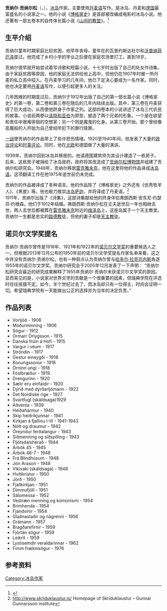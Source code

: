 {{Infobox writer
|图像    = Gunnar Gunnarsson.jpg
|图像大小 = 
|图像说明 = 贡纳尔·贡纳尔松
|姓名    = 贡纳尔·贡纳尔松
|原名    = Gunnar Gunnarsson
|出生    = {{birth date|1889|5|18}}
|出生地点 = 
|逝世    = {{death date and age|1975|11|21|1889|5|18}}
|逝世地点 = 
|职业    = [[文学家|文学家]]
|国籍    = {{ICE}}
|教育程度 = 高中
|母校     = 
|创作时期 = 
|体裁     = 诗歌、小说
|主题     = 
|文学运动 = 
|代表作  = 山间的教堂、博格家史
|配偶   = 弗朗西斯·安东尼·约瑟芬·约根森
|伴侣   = 
|子女   = 
|亲属   = 
|受影响于 = 冰岛[[萨迦|萨迦]]
|施影响于 = 
|奖项    = 
}}
{{Icelandic name|Gunnar（贡纳尔）|male}}
'''贡纳尔·贡纳尔松'''（{{lang-is|'''Gunnar Gunnarsson'''}}，{{bd|1889年|5月18日|1975年|11月21日|catIdx=G}}），[[冰岛|冰岛]]作家。主要使用[[丹麦语|丹麦语]]写作。是冰岛、丹麦和[[德国|德国]]最富盛名的小说家之一。他的小说《[[博格家史|博格家史]]》是首部被改编成电影的冰岛小说。他还著有一部五卷本的自传体长篇小说《[[山间的教堂|山间的教堂]]》。<ref>{{cite web|last=Nobel Media AB|title=Nomination Database - Literature|url=http://www.nobelprize.org/nomination/archive/literature/nomination.php?string=gunnarsson&action=simplesearch&submit.x=10&submit.y=3|publisher=Nobel Media AB|year=2013|accessdate=8 December 2013|deadurl=yes|archiveurl=https://web.archive.org/web/20131211112533/http://www.nobelprize.org/nomination/archive/literature/nomination.php?string=gunnarsson&action=simplesearch&submit.x=10&submit.y=3|archivedate=2013年12月11日}}</ref> 

== 生平介绍 ==
贡纳尔童年时期家庭比较贫困，他早年丧母，童年在{{link-en|弗约斯达鲁尔谷|Fljótsdalur}}的瓦普约斯达杜尔和[[沃普纳菲厄泽|沃普纳菲厄泽]]度过。他完成了乡村小学的学业之后便在家庭农场里打工，直到18岁。

贡纳尔很早就开始尝试着写诗歌和短篇小说，十七岁时出版了自己的处女作诗集。由于家庭贫困等原因，他的家庭无法供给他上高中，但他仍在1907年时被一所丹麦的私立高中招入。在丹麦学习的几年间，他已下定决心要成为一名作家。同时，他也决定要用[[丹麦语|丹麦语]]写作，以便引起更多人的关注。

几年困难的时期度过后，贡纳尔于1912年出版了自己的第一部长篇小说《博格家史》的第一卷，第二卷和第三卷在随后的几年内陆续出版。其中，第三卷在丹麦获得了巨大成功，从而使他跻身于作家之列。这部四卷本的小说讲述了冰岛三代农民的故事。小说前两卷以[[该隐和亚伯|该隐和亚伯]]为原型，塑造了两个兄弟的形象。一个是在欲望和责任中艰难徘徊的空想家；另一个则是魔鬼的化身。从第三卷开始，那个曾经像恶魔般的人开始为自己曾经所犯下的罪行赎罪。

[[一战|一战]]使贡纳尔的作品带上了些许悲伤情绪。1920至1940年间，他发表了大量的[[政治评论|政治评论]]和[[时事评论|时事评论]]。同时，他在[[北欧|北欧]]和德国做了大量的演讲。

1939年，贡纳尔回到冰岛并移居{{link-en|弗约斯达鲁尔谷|Fljótsdalur}}的{{link-en|斯克里杜克劳斯图尔农场|Skriðuklaustur}}。他请德国建筑师{{link-en|约翰·弗里德里希·霍格|Fritz Höger}}为其设计建造了一栋房子。后来，这栋房子被捐给了冰岛政府，政府将其改造成了[[贡纳尔松博物馆|贡纳尔松博物馆]]并组建了贡纳尔松研究会。1948年，贡纳尔移居[[雷克雅未克|雷克雅未克]]，他在这里将他的作品译成[[冰岛语|冰岛语]]。这项翻译工作在他1975年逝世前仍未完成。

贡纳尔的作品被译成了多种语言。他的作品除了《博格家史》之外还有《优秀牧羊人》、《黑崖》等。他也极力推崇[[萨迦|冰岛萨迦]]，并将{{link-en|格拉提斯萨迦|Grettis saga}}译成了丹麦语。<ref>http://www.skriduklaustur.is/ {{Wayback|url=http://www.skriduklaustur.is/ |date=20150809211606 }} Homepage of Skriduklaustur – Gunnar Gunnarsson institute</ref><br />
1911年，贡纳尔出版了《诗集》，这部诗集献给他的终身伴侣弗朗西斯·安东尼·约瑟芬·约根森。他们于1912年结婚。弗朗西斯·贡纳尔松在丈夫逝世后一年也相继去世。两人去世后都被葬在[[雷克雅未克|雷克雅未克]]附近的[[维泽岛|维泽岛]]上，这座岛属于一个天主教堂。贡纳尔一生都是忠实的[[路德教|路德教]]徒，但他的妻子却是[[天主教|天主教]]徒。

== 诺贝尔文学奖提名 ==
贡纳尔·贡纳尔曾传是1918年、1921年和1922年的[[诺贝尔文学奖|诺贝尔文学奖]]的重要候选人之一。但根据2013年12月公布的1950年前的诺贝尔文学奖提名作家名单来看，这之中并没有贡纳尔·贡纳尔松。也有一种观点认为贡纳尔曾与[[哈多尔·拉克司内斯|哈多尔·拉克司内斯]]角逐1955年的诺贝尔文学奖。贡纳尔研究会于2005年12月发表了一下声明：
“贡纳尔松研究会最近的研究成果解释了1955年贡纳尔·贡纳尔未获诺贝尔文学奖的原因。显而易见的是，小说家对世界文学的贡献是一个很重要的因素，但瑞典学院在评选时往往摇摆不定。如今，半个世纪过去了，而冰岛却只有一位得主，时间会证明一切。希望瑞典学院有一天能做出公正的选择并为当年的决定负责。”

== 作品列表 ==
* Vorljóð - 1906
* Móðurminning - 1906
* Sögur - 1912
* Ormarr Örlygsson - 1915
* Danska frúin á Hofi - 1915
* Vargur í véum - 1917
* Ströndin - 1917
* Gestur eineygði - 1918
* Konungssonur - 1918
* Örninn ungi - 1918
* Fóstbræður - 1919
* Drengurinn - 1920
* Sælir eru einfaldir - 1920
* Dýrið með dýrðarljómann - 1922
* Det Nordiske rige - 1927
* Svartfugl (skáldsaga)1929
* Aðventa - 1939
* Heiðaharmur - 1940
* Skip heiðríkjunnar - 1941
* Kirkjan á fjallinu I-III - 1941-1943
* Nótt og draumur - 1942
* Óreyndur ferðalangur - 1943
* Siðmenning og siðspilling - 1943
* Fljótsdalshérað - 1944
* Árbók 45 - 1945
* Árbók 46-7 - 1948
* Frá Blindhúsum - 1948
* Jón Arason - 1948
* Vikivaki (skáldsaga) - 1948
* Hvítikristur - 1950
* Jörð - 1950
* Fjallkirkjan - 1951
* Dimmufjöll - 1951
* Sálumessa - 1952
* Vestræn menning og komúnismi - 1954
* Brimhenda - 1954
* Fjandvinir - 1954
* Glaðnastaðir og nágrenni - 1956
* Grámann - 1957
* Bragðarefirnir - 1959
* Fjórtán sögur - 1959
* Leikrit - 1959
* Lystisemdir veraldarinnar - 1962
* Fimm fræknisögur - 1976

== 参考资料 ==
{{reflist}}

{{Authority control}}
{{DEFAULTSORT:Gunnarsson}}
[[Category:冰岛作家|Category:冰岛作家]]